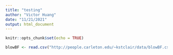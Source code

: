 ```yaml
---
title: "testing"
author: "Victor Huang"
date: "11/21/2021"
output: html_document
---
```


```r
knitr::opts_chunk$set(echo = TRUE)
```
```r
blowBF <- read.csv("http://people.carleton.edu/~kstclair/data/blowBF.csv")
```
